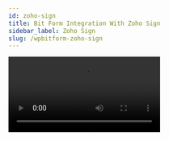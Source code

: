 ```yaml
---
id: zoho-sign
title: Bit Form Integration With Zoho Sign
sidebar_label: Zoho Sign
slug: /wpbitform-zoho-sign
---
```



<Video youtube src="3ClKsZ9CBYM" />
<br />

Using **Zoho Sign integration** with WordPress form builder, you can directly receive responses from your forms with Zoho Sign templates, as well as automate the entire document signing workflow.

First, you have to log-in to your WordPress dashboard. Then click on Bit form from the left sidebar. Select an existing form that you want to integrate with Zoho Sign. If you don’t have any form please create a new form. Please follow the screenshots below:

<Image src="Zoho Sign/1.create_form" alt="Zoho Sign" w="1020" h="350" />

Then click on the Settings menu from the top navigation bar. Navigate to **_Settings->Integrations->Click on (+) ->Select Zoho Sign_**. Please follow the screenshots below:

<Image src="Zoho Sign/2.Homepage" alt="Zoho Sign" w="1020" h="350" />

<Image
  src="Zoho Sign/3.Bitform-to-zoho-sign-integration-select"
  alt="Zoho Sign"
  w="1020"
  h="350"
/>

Select a data center from the dropdown. Then click on the **_Zoho API Console_**. Navigate to **_API Console->Get Started->Server-based Applications_**. Please follow the screenshots below

<Image src="Zoho Sign/4.Api-console" alt="Zoho Sign" w="1020" h="350" />

<Image src="Zoho Sign/5.GetStarted" alt="Zoho Sign" w="1020" h="350" />

<Image
  src="Zoho Sign/6.api-console-server-based"
  alt="Zoho Sign"
  w="1020"
  h="350"
/>

Fill those fields (Homepage URL and Authorized Redirect URLs) the same as your Integration Homepage. Then click **_UPDATE_**.

<Image src="Zoho Sign/7.Client-details" alt="Zoho Sign" w="1020" h="350" />

A Client ID and a Client Secret will be generated. Then go to the Client Secret tab.

<Image src="Zoho Sign/8.Client-secret" alt="Zoho Sign" w="1020" h="350" />

Then copy the Client ID and Client Secret and paste it to the Bit Form integration page. Then click on the Authorize button (wait for a few seconds). After the successful authorization click on the Next button.

<Image
  src="Zoho Sign/9.Integration-homepage"
  alt="Zoho Sign"
  w="1020"
  h="350"
/>

<Image src="Zoho Sign/10.Authorizations" alt="Zoho Sign" w="1020" h="350" />

<Image
  src="Zoho Sign/11.Bit-Form-to-Zoho-Project-integration-authorization"
  alt="Zoho Sign"
  w="1020"
  h="350"
/>

1.Select the required (Template) from the dropdown which you created before in your Zoho Sign account.

<Image src="Zoho Sign/12.Select_Template" alt="Zoho Sign" w="1020" h="350" />

2. Then configure the recipient’s details. Here, you can configure to get the recipients’ names and email addresses directly from the form fields. If you already defined recipient’s details in Zoho Sign, these details automatically shown here.

<Image
  src="Zoho Sign/13.recepient_details-1024x496"
  alt="Zoho Sign"
  w="1020"
  h="350"
/>

Complete the all configuration and then click on the Save button to save your settings.

In the end, create Conditional Logics for triggering the integration. Select the integration which you created before.

<Video src="14.Select_integration" alt="Zoho Desk" w="1020" h="400" />



<Feedback/>